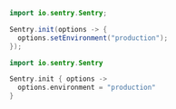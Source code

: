 ```java {tabTitle: Java}
import io.sentry.Sentry;

Sentry.init(options -> {
  options.setEnvironment("production");
});
```

```kotlin {tabTitle: Kotlin}
import io.sentry.Sentry

Sentry.init { options ->
  options.environment = "production"
}
```

